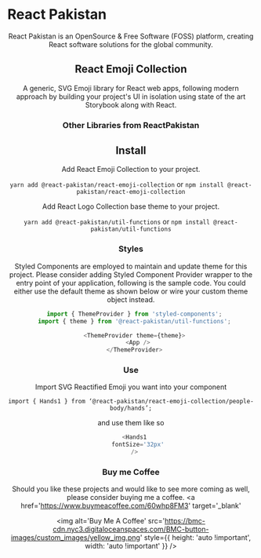
<Meta title='1. React Pakistan / Intro' />

# React Pakistan

<StyledStory>
  <Header />

  React Pakistan is an OpenSource & Free Software (FOSS) platform, creating React software solutions for the global community.

  ## React Emoji Collection

  <Library
    githubLink='https://react-pakistan.github.io/react-emoji-collection'
    githubBanner='https://res.cloudinary.com/dq6hflqwx/image/upload/v1592815676/GitHub/react-emoji-collection.jpg'
    githubBannerAlt='React Pakistan - React Emoji Collection'
    npmLink='https://www.npmjs.com/package/@react-pakistan/react-emoji-collection'
    npmAlt='React Pakistan - React Emoji Collection - NPM Package'
  />

  A generic, SVG Emoji library for React web apps, following modern approach by building your project's UI in isolation using state of the art Storybook along with React.

  ### **Other Libraries from ReactPakistan**

  <Library
    githubLink='https://taimoormk.github.io/react-commons-collection'
    githubBanner='https://res.cloudinary.com/dq6hflqwx/image/upload/v1566265693/GitHub/react-commons-collection.jpg'
    githubBannerAlt='React Pakistan - React Commons Collection'
    npmLink='https://www.npmjs.com/package/@react-pakistan/react-commons-collection'
    npmAlt='React Pakistan - React Commons Collection - NPM Package'
  />

  <Library
    githubLink='https://taimoormk.github.io/react-ui-collection'
    githubBanner='https://res.cloudinary.com/dq6hflqwx/image/upload/v1566265693/GitHub/react-ui-collection.jpg'
    githubBannerAlt='React Pakistan - React UI Collection'
    npmLink='https://www.npmjs.com/package/@react-pakistan/react-ui-collection'
    npmAlt='React Pakistan - React UI Collection - NPM Package'
  />

  <Library
    githubLink='https://react-pakistan.github.io/react-icon-collection'
    githubBanner='https://res.cloudinary.com/dq6hflqwx/image/upload/v1567499955/GitHub/react-icons-collection.jpg'
    githubBannerAlt='React Pakistan - React Icon Collection'
    npmLink='https://www.npmjs.com/package/@react-pakistan/react-icon-collection'
    npmAlt='React Pakistan - React Icon Collection - NPM Package'
  />

  <Library
    githubLink='https://react-pakistan.github.io/react-logo-collection'
    githubBanner='https://res.cloudinary.com/dq6hflqwx/image/upload/v1567499957/GitHub/react-logo-collection.jpg'
    githubBannerAlt='React Pakistan - React Logo Collection'
    npmLink='https://www.npmjs.com/package/@react-pakistan/react-logo-collection'
    npmAlt='React Pakistan - React Logo Collection - NPM Package'
  />
</StyledStory>

## Install

Add React Emoji Collection to your project. 

`yarn add @react-pakistan/react-emoji-collection` or
`npm install @react-pakistan/react-emoji-collection`

Add React Logo Collection base theme to your project.

`yarn add @react-pakistan/util-functions` or
`npm install @react-pakistan/util-functions`

### **Styles**

Styled Components are employed to maintain and update theme for this project. Please consider adding Styled Component Provider wrapper to the entry point of your application, following is the sample code.
You could either use the default theme as shown below or wire your custom theme object instead.

```javascript
  import { ThemeProvider } from 'styled-components';
  import { theme } from '@react-pakistan/util-functions';

  <ThemeProvider theme={theme}>
    <App />
  </ThemeProvider>
```

### **Use**

Import SVG Reactified Emoji you want into your component

`import { Hands1 } from ‘@react-pakistan/react-emoji-collection/people-body/hands’;`

and use them like so

```javascript
  <Hands1
    fontSize='32px'
  />
```

### **Buy me Coffee**
Should you like these projects and would like to see more coming as well, please consider buying me a coffee.
<a
  href='https://www.buymeacoffee.com/60whp8FM3'
  target='_blank'
>
  <img
    alt='Buy Me A Coffee'
    src='https://bmc-cdn.nyc3.digitaloceanspaces.com/BMC-button-images/custom_images/yellow_img.png'
    style={{ height: 'auto !important', width: 'auto !important' }}
  />
</a>
